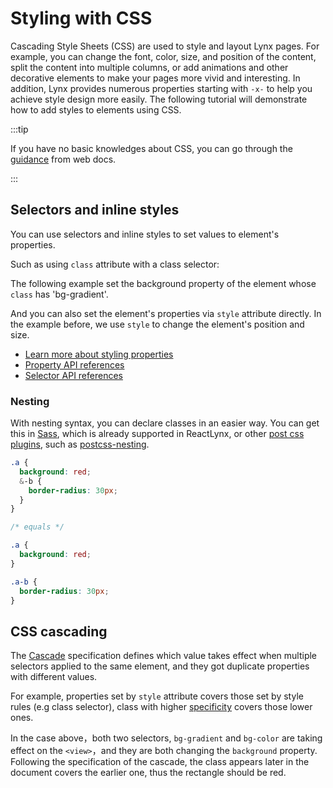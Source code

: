
# Styling with CSS

Cascading Style Sheets (CSS) are used to style and layout Lynx pages. For example, you can change the font, color, size, and position of the content, split the content into multiple columns, or add animations and other decorative elements to make your pages more vivid and interesting.
In addition, Lynx provides numerous properties starting with `-x-` to help you achieve style design more easily.
The following tutorial will demonstrate how to add styles to elements using CSS.

:::tip

If you have no basic knowledges about CSS,
you can go through the [guidance](https://developer.mozilla.org/en-US/docs/Learn_web_development/Core/Styling_basics) from web docs.

:::

## Selectors and inline styles

You can use selectors and inline styles to set values to element's properties.

Such as using `class` attribute with a class selector:

The following example set the background property of the element whose `class` has 'bg-gradient'.

<Go
  example="css"
  defaultFile="src/class_guide/index.tsx"
  defaultEntryFile="dist/class_guide.lynx.bundle"
  highlight="{16}"
  img="https://lf-lynx.tiktok-cdns.com/obj/lynx-artifacts-oss-sg/lynx-website/assets/doc/class-guide.png"
  entry="src/class_guide"
/>

And you can also set the element's properties via `style` attribute directly. In the example before, we use `style` to change the element's position and size.

- [Learn more about styling properties](guide/styling/appearance)
- [Property API references](/api/css/properties)
- [Selector API references](/api/css/selectors)

### Nesting

With nesting syntax, you can declare classes in an easier way.
You can get this in [Sass](rspeedy/styling.html#%E4%BD%BF%E7%94%A8-sass), which is already supported in ReactLynx, or other [post css plugins](rspeedy/styling.html#using-postcss), such as [postcss-nesting](https://github.com/csstools/postcss-plugins/tree/main/plugins/postcss-nesting).

```scss
.a {
  background: red;
  &-b {
    border-radius: 30px;
  }
}

/* equals */

.a {
  background: red;
}

.a-b {
  border-radius: 30px;
}
```

## CSS cascading

The [Cascade](https://developer.mozilla.org/en-US/docs/Web/CSS/CSS_cascade/Cascade) specification defines which value takes effect when multiple selectors applied to the same element, and they got duplicate properties with different values.

For example, properties set by `style` attribute covers those set by style rules (e.g class selector), class with higher [specificity](https://developer.mozilla.org/en-US/docs/Web/CSS/CSS_cascade/Specificity) covers those lower ones.

<Go
  example="css"
  defaultFile="src/cascade_guide/index.css"
  defaultEntryFile="dist/cascade_guide.lynx.bundle"
  img="https://lf-lynx.tiktok-cdns.com/obj/lynx-artifacts-oss-sg/lynx-website/assets/doc/cascade-guide.png"
  entry="src/cascade_guide"
/>

In the case above，both two selectors, `bg-gradient` and `bg-color` are taking effect on the `<view>`，and they are both changing the `background` property.
Following the specification of the cascade, the class appears later in the document covers the earlier one, thus the rectangle should be red.
